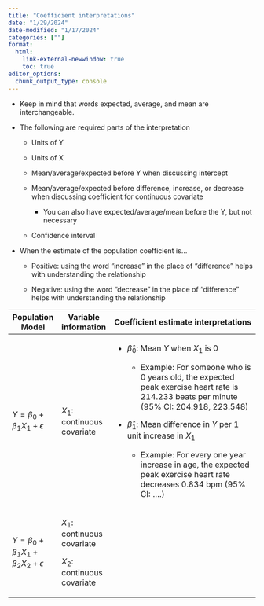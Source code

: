 ```yaml
---
title: "Coefficient interpretations"
date: "1/29/2024"
date-modified: "1/17/2024"
categories: [""]
format: 
  html:
    link-external-newwindow: true
    toc: true
editor_options: 
  chunk_output_type: console
---
```


-   Keep in mind that words expected, average, and mean are interchangeable.

-   The following are required parts of the interpretation

    -   Units of Y

    -   Units of X

    -   Mean/average/expected before Y when discussing intercept

    -   Mean/average/expected before difference, increase, or decrease when discussing coefficient for continuous covariate

        -   You can also have expected/average/mean before the Y, but not necessary

    -   Confidence interval

-   When the estimate of the population coefficient is...

    -   Positive: using the word "increase" in the place of "difference" helps with understanding the relationship

    -   Negative: using the word "decrease" in the place of "difference" helps with understanding the relationship

+--------------------------------------------+-----------------------------+-----------------------------------------------------------------------------------------------------------------------------------------------+
| Population Model                           | Variable information        | Coefficient estimate interpretations                                                                                                          |
+============================================+=============================+===============================================================================================================================================+
| $Y=\beta_0+\beta_1X_1+\epsilon$            | $X_1$: continuous covariate | -   $\widehat\beta_0$: Mean $Y$ when $X_1$ is 0                                                                                               |
|                                            |                             |                                                                                                                                               |
|                                            |                             |     -   Example: For someone who is 0 years old, the expected peak exercise heart rate is 214.233 beats per minute (95% CI: 204.918, 223.548) |
|                                            |                             |                                                                                                                                               |
|                                            |                             | -   $\widehat\beta_1$: Mean difference in $Y$ per 1 unit increase in $X_1$                                                                    |
|                                            |                             |                                                                                                                                               |
|                                            |                             |     -   Example: For every one year increase in age, the expected peak exercise heart rate decreases 0.834 bpm (95% CI: ....)                 |
+--------------------------------------------+-----------------------------+-----------------------------------------------------------------------------------------------------------------------------------------------+
| $Y=\beta_0+\beta_1X_1+\beta_2X_2+\epsilon$ | $X_1$: continuous covariate |                                                                                                                                               |
|                                            |                             |                                                                                                                                               |
|                                            | $X_2$: continuous covariate |                                                                                                                                               |
+--------------------------------------------+-----------------------------+-----------------------------------------------------------------------------------------------------------------------------------------------+
